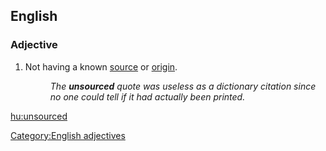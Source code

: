 ==English==

===Adjective===
{{head|en}}

# Not having a known [[source]] or [[origin]].
#: ''The '''unsourced''' quote was useless as a dictionary citation since no one could tell if it had actually been printed.''

[[Category:English adjectives]]

[[hu:unsourced]]